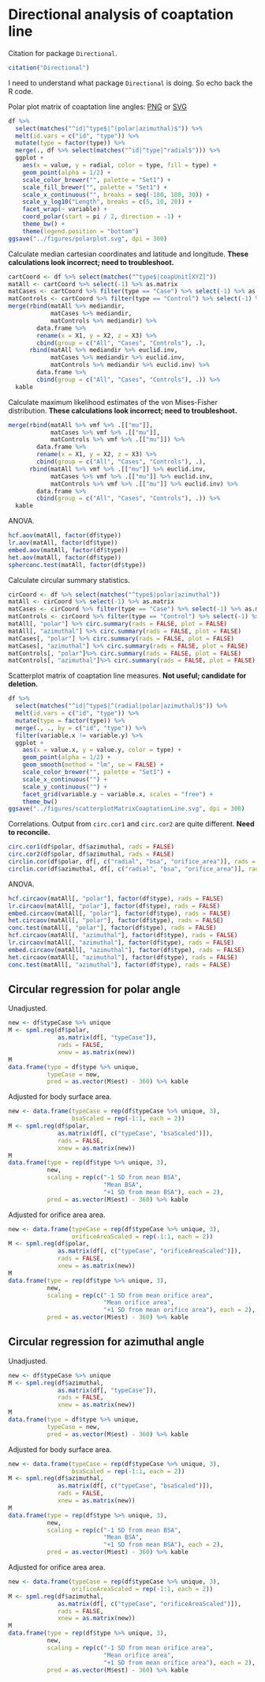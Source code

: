 # Directional analysis of coaptation line

Citation for package `Directional`.

```r
citation("Directional")
```

I need to understand what package `Directional` is doing.
So echo back the R code.

Polar plot matrix of coaptation line angles: [PNG](figures/polarplot-1.png) or [SVG](figures/polarplot.svg)

```r
df %>%
  select(matches("^id|^type$|^(polar|azimuthal)$")) %>%
  melt(id.vars = c("id", "type")) %>% 
  mutate(type = factor(type)) %>% 
  merge(., df %>% select(matches("^id|^type|^radial$"))) %>% 
  ggplot +
    aes(x = value, y = radial, color = type, fill = type) +
    geom_point(alpha = 1/2) +
    scale_color_brewer("", palette = "Set1") +
    scale_fill_brewer("", palette = "Set1") +
    scale_x_continuous("", breaks = seq(-180, 180, 30)) +
    scale_y_log10("Length", breaks = c(5, 10, 20)) +
    facet_wrap(~ variable) +
    coord_polar(start = pi / 2, direction = -1) +
    theme_bw() +
    theme(legend.position = "bottom")
ggsave("../figures/polarplot.svg", dpi = 300)
```

Calculate median cartesian coordinates and latitude and longitude.
**These calculations look incorrect; need to troubleshoot.**

```r
cartCoord <- df %>% select(matches("^type$|coapUnit[XYZ]"))
matAll <- cartCoord %>% select(-1) %>% as.matrix
matCases <- cartCoord %>% filter(type == "Case") %>% select(-1) %>% as.matrix
matControls <- cartCoord %>% filter(type == "Control") %>% select(-1) %>% as.matrix
merge(rbind(matAll %>% mediandir,
            matCases %>% mediandir,
            matControls %>% mediandir) %>%
        data.frame %>%
        rename(x = X1, y = X2, z = X3) %>%
        cbind(group = c("All", "Cases", "Controls"), .),
      rbind(matAll %>% mediandir %>% euclid.inv,
            matCases %>% mediandir %>% euclid.inv,
            matControls %>% mediandir %>% euclid.inv) %>%
        data.frame %>%
        cbind(group = c("All", "Cases", "Controls"), .)) %>% 
  kable
```

Calculate maximum likelihood estimates of the von Mises-Fisher distribution.
**These calculations look incorrect; need to troubleshoot.**

```r
merge(rbind(matAll %>% vmf %>% .[["mu"]],
            matCases %>% vmf %>% .[["mu"]],
            matControls %>% vmf %>% .[["mu"]]) %>%
        data.frame %>% 
        rename(x = X1, y = X2, z = X3) %>% 
        cbind(group = c("All", "Cases", "Controls"), .),
      rbind(matAll %>% vmf %>% .[["mu"]] %>% euclid.inv,
            matCases %>% vmf %>% .[["mu"]] %>% euclid.inv,
            matControls %>% vmf %>% .[["mu"]] %>% euclid.inv) %>%
        data.frame %>% 
        cbind(group = c("All", "Cases", "Controls"), .)) %>% 
  kable
```

ANOVA.

```r
hcf.aov(matAll, factor(df$type))
lr.aov(matAll, factor(df$type))
embed.aov(matAll, factor(df$type))
het.aov(matAll, factor(df$type))
spherconc.test(matAll, factor(df$type))
```

Calculate circular summary statistics.

```r
cirCoord <- df %>% select(matches("^type$|polar|azimuthal"))
matAll <- cirCoord %>% select(-1) %>% as.matrix
matCases <- cirCoord %>% filter(type == "Case") %>% select(-1) %>% as.matrix
matControls <- cirCoord %>% filter(type == "Control") %>% select(-1) %>% as.matrix
matAll[, "polar"] %>% circ.summary(rads = FALSE, plot = FALSE)
matAll[, "azimuthal"] %>% circ.summary(rads = FALSE, plot = FALSE)
matCases[, "polar"] %>% circ.summary(rads = FALSE, plot = FALSE)
matCases[, "azimuthal"] %>% circ.summary(rads = FALSE, plot = FALSE)
matControls[, "polar"]%>% circ.summary(rads = FALSE, plot = FALSE)
matControls[, "azimuthal"]%>% circ.summary(rads = FALSE, plot = FALSE)
```

Scatterplot matrix of coaptation line measures.
**Not useful; candidate for deletion.** 
 
```r
df %>% 
  select(matches("^id|^type$|^(radial|polar|azimuthal)$")) %>% 
  melt(id.vars = c("id", "type")) %>%  
  mutate(type = factor(type)) %>%  
  merge(., ., by = c("id", "type")) %>%  
  filter(variable.x != variable.y) %>%  
  ggplot + 
    aes(x = value.x, y = value.y, color = type) + 
    geom_point(alpha = 1/2) + 
    geom_smooth(method = "lm", se = FALSE) + 
    scale_color_brewer("", palette = "Set1") + 
    scale_x_continuous("") + 
    scale_y_continuous("") + 
    facet_grid(variable.y ~ variable.x, scales = "free") + 
    theme_bw() 
ggsave("../figures/scatterplotMatrixCoaptationLine.svg", dpi = 300) 
``` 
 
Correlations.
Output from `circ.cor1` and `circ.cor2` are quite different.
**Need to reconcile.**

```r
circ.cor1(df$polar, df$azimuthal, rads = FALSE)
circ.cor2(df$polar, df$azimuthal, rads = FALSE)
circlin.cor(df$polar, df[, c("radial", "bsa", "orifice_area")], rads = FALSE)
circlin.cor(df$azimuthal, df[, c("radial", "bsa", "orifice_area")], rads = FALSE)
```

ANOVA.

```r
hcf.circaov(matAll[, "polar"], factor(df$type), rads = FALSE)
lr.circaov(matAll[, "polar"], factor(df$type), rads = FALSE)
embed.circaov(matAll[, "polar"], factor(df$type), rads = FALSE)
het.circaov(matAll[, "polar"], factor(df$type), rads = FALSE)
conc.test(matAll[, "polar"], factor(df$type), rads = FALSE)
hcf.circaov(matAll[, "azimuthal"], factor(df$type), rads = FALSE)
lr.circaov(matAll[, "azimuthal"], factor(df$type), rads = FALSE)
embed.circaov(matAll[, "azimuthal"], factor(df$type), rads = FALSE)
het.circaov(matAll[, "azimuthal"], factor(df$type), rads = FALSE)
conc.test(matAll[, "azimuthal"], factor(df$type), rads = FALSE)
```


## Circular regression for polar angle

Unadjusted.

```r
new <- df$typeCase %>% unique
M <- spml.reg(df$polar, 
              as.matrix(df[, "typeCase"]), 
              rads = FALSE, 
              xnew = as.matrix(new))
M
data.frame(type = df$type %>% unique, 
           typeCase = new,
           pred = as.vector(M$est) - 360) %>% kable
```

Adjusted for body surface area.

```r
new <- data.frame(typeCase = rep(df$typeCase %>% unique, 3), 
                  bsaScaled = rep(-1:1, each = 2))
M <- spml.reg(df$polar, 
              as.matrix(df[, c("typeCase", "bsaScaled")]), 
              rads = FALSE, 
              xnew = as.matrix(new))
M
data.frame(type = rep(df$type %>% unique, 3),
           new,
           scaling = rep(c("-1 SD from mean BSA",
                           "Mean BSA",
                           "+1 SD from mean BSA"), each = 2),
           pred = as.vector(M$est) - 360) %>% kable
```

Adjusted for orifice area area.

```r
new <- data.frame(typeCase = rep(df$typeCase %>% unique, 3), 
                  orificeAreaScaled = rep(-1:1, each = 2))
M <- spml.reg(df$polar, 
              as.matrix(df[, c("typeCase", "orificeAreaScaled")]), 
              rads = FALSE, 
              xnew = as.matrix(new))
M
data.frame(type = rep(df$type %>% unique, 3),
           new,
           scaling = rep(c("-1 SD from mean orifice area",
                           "Mean orifice area",
                           "+1 SD from mean orifice area"), each = 2),
           pred = as.vector(M$est) - 360) %>% kable
```


## Circular regression for azimuthal angle

Unadjusted.

```r
new <- df$typeCase %>% unique
M <- spml.reg(df$azimuthal, 
              as.matrix(df[, "typeCase"]), 
              rads = FALSE, 
              xnew = as.matrix(new))
M
data.frame(type = df$type %>% unique, 
           typeCase = new,
           pred = as.vector(M$est) - 360) %>% kable
```

Adjusted for body surface area.

```r
new <- data.frame(typeCase = rep(df$typeCase %>% unique, 3), 
                  bsaScaled = rep(-1:1, each = 2))
M <- spml.reg(df$azimuthal, 
              as.matrix(df[, c("typeCase", "bsaScaled")]), 
              rads = FALSE, 
              xnew = as.matrix(new))
M
data.frame(type = rep(df$type %>% unique, 3),
           new,
           scaling = rep(c("-1 SD from mean BSA",
                           "Mean BSA",
                           "+1 SD from mean BSA"), each = 2),
           pred = as.vector(M$est) - 360) %>% kable
```

Adjusted for orifice area area.

```r
new <- data.frame(typeCase = rep(df$typeCase %>% unique, 3), 
                  orificeAreaScaled = rep(-1:1, each = 2))
M <- spml.reg(df$azimuthal, 
              as.matrix(df[, c("typeCase", "orificeAreaScaled")]), 
              rads = FALSE, 
              xnew = as.matrix(new))
M
data.frame(type = rep(df$type %>% unique, 3),
           new,
           scaling = rep(c("-1 SD from mean orifice area",
                           "Mean orifice area",
                           "+1 SD from mean orifice area"), each = 2),
           pred = as.vector(M$est) - 360) %>% kable
```

